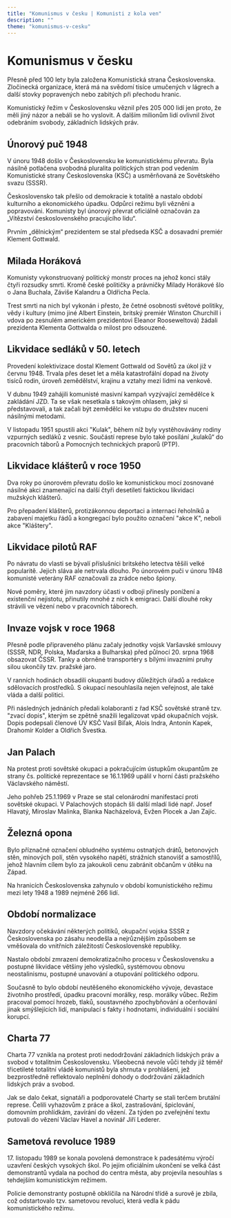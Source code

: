 ```yaml
---
title: "Komunismus v česku | Komunisti z kola ven"
description: ""
theme: "komunismus-v-cesku"
---
```


# Komunismus v česku

Přesně před 100 lety byla založena Komunistická strana Československa. Zločinecká organizace, která má na svědomí tisíce umučených v lágrech a další stovky popravených nebo zabitých při přechodu hranic.

Komunistický řežim v Československu věznil přes 205 000 lidí jen proto, že měli jiný názor a nebáli se ho vyslovit. A dalším milionům lidí ovlivnil život odebráním svobody, základních lidských práv.

## Únorový puč 1948

V únoru 1948 došlo v Československu ke komunistickému převratu. Byla násilně potlačena svobodná pluralita politických stran pod vedením Komunistické strany Československa (KSČ) a usměrňovaná ze Sovětského svazu (SSSR).

Československo tak přešlo od demokracie k totalitě a nastalo období kulturního a ekonomického úpadku. Odpůrci režimu byli vězněni a popravováni. Komunisty byl únorový převrat oficiálně označován za „Vítězství československého pracujícího lidu“.

Prvním „dělnickým“ prezidentem se stal předseda KSČ a dosavadní premiér Klement Gottwald.

## Milada Horáková

Komunisty vykonstruovaný politický monstr proces na jehož konci stály čtyři rozsudky smrti. Kromě české političky a právničky Milady Horákové šlo o Jana Buchala, Záviše Kalandru a Oldřicha Pecla.

Trest smrti na nich byl vykonán i přesto, že četné osobnosti světové politiky, vědy i kultury (mimo jiné Albert Einstein, britský premiér Winston Churchill i vdova po zesnulém americkém prezidentovi Eleanor Rooseweltová) žádali prezidenta Klementa Gottwalda o milost pro odsouzené.

## Likvidace sedláků v 50. letech

Provedení kolektivizace dostal Klement Gottwald od Sovětů za úkol již v červnu 1948. Trvala přes deset let a měla katastrofální dopad na životy tisíců rodin, úroveň zemědělství, krajinu a vztahy mezi lidmi na venkově.

V dubnu 1949 zahájili komunisté masivní kampaň vyzývající zemědělce k zakládání JZD. Ta se však nesetkala s takovým ohlasem, jaký si představovali, a tak začali být zemědělci ke vstupu do družstev nuceni násilnými metodami.

V listopadu 1951 spustili akci "Kulak", během níž byly vystěhovávány rodiny vzpurných sedláků z vesnic. Součástí represe bylo také posílání „kulaků“ do pracovních táborů a Pomocných technických praporů (PTP).

## Likvidace klášterů v roce 1950

Dva roky po únorovém převratu došlo ke komunistickou mocí zosnované násilné akci znamenající na další čtyři desetiletí faktickou likvidaci mužských klášterů.

Pro přepadení klášterů, protizákonnou deportaci a internaci řeholníků a zabavení majetku řádů a kongregací bylo použito označení "akce K", neboli akce "Kláštery".

## Likvidace pilotů RAF

Po návratu do vlasti se bývalí příslušníci britského letectva těšili velké popularitě. Jejich sláva ale netrvala dlouho. Po únorovém puči v únoru 1948 komunisté veterány RAF označovali za zrádce nebo špiony.

Nové poměry, které jim navzdory účasti v odboji přinesly ponížení a existenční nejistotu, přinutily mnohé z nich k emigraci. Další dlouhé roky strávili ve vězení nebo v pracovních táborech.

## Invaze vojsk v roce 1968

Přesně podle připraveného plánu začaly jednotky vojsk Varšavské smlouvy (SSSR, NDR, Polska, Maďarska a Bulharska) před půlnocí 20. srpna 1968 obsazovat ČSSR. Tanky a obrněné transportéry s bílými invazními pruhy silou ukončily tzv. pražské jaro.

V ranních hodinách obsadili okupanti budovy důležitých úřadů a redakce sdělovacích prostředků. S okupací nesouhlasila nejen veřejnost, ale také vláda a další politici.

Při následných jednáních předali kolaboranti z řad KSČ sovětské straně tzv. "zvací dopis", kterým se zpětně snažili legalizovat vpád okupačních vojsk. Dopis podepsali členové ÚV KSČ Vasil Biľak, Alois Indra, Antonín Kapek, Drahomír Kolder a Oldřich Švestka.

## Jan Palach

Na protest proti sovětské okupaci a pokračujícím ústupkům okupantům ze strany čs. politické reprezentace se 16.1.1969 upálil v horní části pražského Václavského náměstí.

Jeho pohřeb 25.1.1969 v Praze se stal celonárodní manifestací proti sovětské okupaci. V Palachových stopách šli další mladí lidé např. Josef Hlavatý, Miroslav Malinka, Blanka Nacházelová, Evžen Plocek a Jan Zajíc.

## Železná opona

Bylo příznačné označení obludného systému ostnatých drátů, betonových stěn, minových polí, stěn vysokého napětí, strážních stanovišť a samostřílů, jehož hlavním cílem bylo za jakoukoli cenu zabránit občanům v útěku na Západ.

Na hranicích Československa zahynulo v období komunistického režimu mezi lety 1948 a 1989 nejméně 266 lidí.

## Období normalizace

Navzdory očekávání některých politiků, okupační vojska SSSR z Československa po zásahu neodešla a nejrůznějším způsobem se vměšovala do vnitřních záležitostí Československé republiky.

Nastalo období zmrazení demokratizačního procesu v Československu a postupné likvidace většiny jeho výsledků, systémovou obnovu neostalinismu, postupné unavování a otupování politického odporu.

Současně to bylo období neutěšeného ekonomického vývoje, devastace životního prostředí, úpadku pracovní morálky, resp. morálky vůbec. Režim pracoval pomocí hrozeb, tlaků, soustavného zpochybňování a očerňování jinak smýšlejících lidí, manipulací s fakty i hodnotami, individuální i sociální korupcí.

## Charta 77

Charta 77 vznikla na protest proti nedodržování základních lidských práv a svobod v totalitním Československu. Všeobecná nevole vůči tehdy již téměř třicetileté totalitní vládě komunistů byla shrnuta v prohlášení, jež bezprostředně reflektovalo neplnění dohody o dodržování základních lidských práv a svobod.

Jak se dalo čekat, signatáři a podporovatelé Charty se stali terčem brutální represe. Čelili vyhazovům z práce a škol, zastrašování, špiclování, domovním prohlídkám, zavírání do vězení. Za týden po zveřejnění textu putovali do vězení Václav Havel a novinář Jiří Lederer.

## Sametová revoluce 1989

17\. listopadu 1989 se konala povolená demonstrace k padesátému výročí uzavření českých vysokých škol. Po jejím oficiálním ukončení se velká část demonstrantů vydala na pochod do centra města, aby projevila nesouhlas s tehdejším komunistickým režimem.

Policie demonstranty postupně obklíčila na Národní třídě a surově je zbila, což odstartovalo tzv. sametovou revoluci, která vedla k pádu komunistického režimu.
